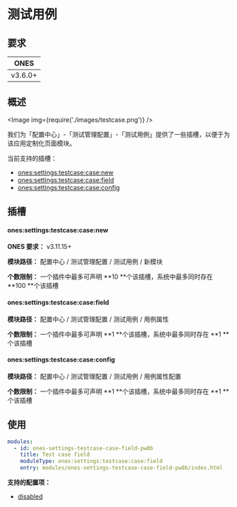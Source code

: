 
# 测试用例

## 要求

|  ONES   |
| :-----: |
| v3.6.0+ |

## 概述

<Image img={require('./images/testcase.png')} />

我们为「配置中心」-「测试管理配置」-「测试用例」提供了一些插槽，以便于为该应用定制化页面模块。

当前支持的插槽：

- [ones:settings:testcase:case:new](#onessettingstestcasecasenew)
- [ones:settings:testcase:case:field](#onessettingstestcasecasefield)
- [ones:settings:testcase:case:config](#onessettingstestcasecaseconfig)

## 插槽

#### ones:settings:testcase:case:new

**ONES 要求：** v3.11.15+

**模块路径：** 配置中心 / 测试管理配置 / 测试用例 / 新模块

**个数限制：** 一个插件中最多可声明 **10 **个该插槽，系统中最多同时存在 **100 **个该插槽

#### ones:settings:testcase:case:field

**模块路径：** 配置中心 / 测试管理配置 / 测试用例 / 用例属性

**个数限制：** 一个插件中最多可声明 **1 **个该插槽，系统中最多同时存在 **1 **个该插槽

#### ones:settings:testcase:case:config

**模块路径：** 配置中心 / 测试管理配置 / 测试用例 / 用例属性配置

**个数限制：** 一个插件中最多可声明 **1 **个该插槽，系统中最多同时存在 **1 **个该插槽

## 使用

```yaml
modules:
  - id: ones-settings-testcase-case-field-pw8b
    title: Test case field
    moduleType: ones:settings:testcase:case:field
    entry: modules/ones-settings-testcase-case-field-pw8b/index.html
```

**支持的配置项：**

- [disabled](../../../../../../reference/config/plugin.yaml#disabled)
